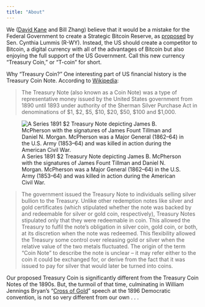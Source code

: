 ```yaml
---
title: "About"
---
```


We ([David Kane](https://davidkane.info/) and Bill Zhang) believe that it would be a mistake for the Federal Government to create a Strategic Bitcoin Reserve, as [proposed](https://www.congress.gov/bill/118th-congress/senate-bill/4912/all-info) by Sen. Cynthia Lummis (R-WY). Instead, the US should create a competitor to Bitcoin, a digital currency with all of the advantages of Bitcoin but also enjoying the full support of the US Government. Call this new currency "Treasury Coin," or "T-coin" for short.


Why "Treasury Coin?" One interesting part of US financial history is the Treasury Coin Note. According to [Wikipedia](https://en.wikipedia.org/wiki/Treasury_Note_(1890%E2%80%931891)):

> The Treasury Note (also known as a Coin Note) was a type of representative money issued by the United States government from 1890 until 1893 under authority of the Sherman Silver Purchase Act in denominations of $1, $2, $5, $10, $20, $50, $100 and $1,000.

![A Series 1891 $2 Treasury Note depicting James B. McPherson with the signatures of James Fount Tillman and Daniel N. Morgan. McPherson was a Major General (1862–64) in the U.S. Army (1853–64) and was killed in action during the American Civil War.](images/two-dollar-treasury-coin-note.jpg)

> The government issued the Treasury Note to individuals selling silver bullion to the Treasury. Unlike other redemption notes like silver and gold certificates (which stipulated whether the note was backed by and redeemable for silver or gold coin, respectively), Treasury Notes stipulated only that they were redeemable in coin. This allowed the Treasury to fulfil the note's obligation in silver coin, gold coin, or both, at its discretion when the note was redeemed. This flexibility allowed the Treasury some control over releasing gold or silver when the relative value of the two metals fluctuated. The origin of the term "Coin Note" to describe the note is unclear – it may refer either to the coin it could be exchanged for, or derive from the fact that it was issued to pay for silver that would later be turned into coins.

Our proposed Treasury Coin is significantly different from the Treasury Coin Notes of the 1890s. But, the turmoil of that time, culminating in William Jennings Bryan's "[Cross of Gold](https://en.wikipedia.org/wiki/Cross_of_Gold_speech)" speech at the 1896 Democratic convention, is not so very different from our own . . .


